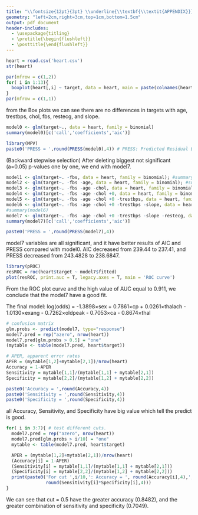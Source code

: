 ```yaml
---
title: "\\fontsize{12pt}{3pt} \\underline{\\textbf{\\textit{APPENDIX}}}"
geometry: "left=2cm,right=3cm,top=1cm,bottom=1.5cm"
output: pdf_document
header-includes:
  - \usepackage{titling}
  - \pretitle{\begin{flushleft}}
  - \posttitle{\end{flushleft}}
---
```

\pagenumbering{gobble}
```r
heart = read.csv('heart.csv')
str(heart)

par(mfrow = c(1,2))
for( i in 1:13){
  boxplot(heart[,i] ~ target, data = heart, main = paste(colnames(heart)[i], 'vs. target'),ylab = colnames(heart)[i], col = 'sky blue')
}
par(mfrow = c(1,1))
```

from the Box plots we can see there are no differences in targets with age, trestbps, chol, fbs, restecg, and slope.

```r
model0 <- glm(target~., data = heart, family = binomial)
summary(model0)[c('call','coefficients','aic')]

library(MPV)
paste0('PRESS = ',round(PRESS(model0),4)) # PRESS: Predicted Residual Error Sum of Squares
```

(Backward stepwise selection) After deleting biggest not significant (a=0.05) p-values one by one, we end with model7.

```r
model1 <- glm(target~. -fbs, data = heart, family = binomial); #summary(model1)
model2 <- glm(target~. -fbs -age, data = heart, family = binomial); #summary(model2)
model3 <- glm(target~. -fbs -age -chol, data = heart, family = binomial); #summary(model3)
model4 <- glm(target~. -fbs -age -chol +0, data = heart, family = binomial); #summary(model4)
model5 <- glm(target~. -fbs -age -chol +0 -trestbps, data = heart, family = binomial); #summary(model5)
model6 <- glm(target~. -fbs -age -chol +0 -trestbps -slope, data = heart, family = binomial); 
#summary(model6)
model7 <- glm(target~. -fbs -age -chol +0 -trestbps -slope -restecg, data = heart, family = binomial); 
summary(model7)[c('call','coefficients','aic')]

paste0('PRESS = ',round(PRESS(model7),4))
```
model7 variables are all significant, and it have better results of AIC and PRESS compared with model0. AIC decreased from 239.44 to 237.41, and PRESS decreased from 243.4828 to 238.6847.

```r
library(pROC)
resROC = roc(heart$target ~ model7$fitted)
plot(resROC, print.auc = T, legacy.axes = T, main = 'ROC curve')
```

From the ROC plot curve and the high value of AUC equal to 0.911, we conclude that the model7 have a good fit.

The final model: log(odds) = -1.3898×sex + 0.7861×cp + 0.0261×thalach - 1.0130×exang - 0.7262×oldpeak - 0.7053×ca - 0.8674×thal


```r
# confusion matrix
glm.probs <- predict(model7, type="response")
model7.pred = rep("azero", nrow(heart))
model7.pred[glm.probs > 0.5] = "one"
(mytable <- table(model7.pred, heart$target))

# APER, apparent error rates
APER = (mytable[1,2]+mytable[2,1])/nrow(heart)
Accuracy = 1-APER
Sensitivity = mytable[1,1]/(mytable[1,1] + mytable[2,1])
Specificity = mytable[2,2]/(mytable[1,2] + mytable[2,2])

paste0('Accuracy = ',round(Accuracy,4))
paste0('Sensitivity = ',round(Sensitivity,4))
paste0('Specificity = ',round(Specificity,4))
```
all Accuracy, Sensitivity, and Specificity have big value which tell the predict is good.

```r
for( i in 3:7){ # test different cuts.
  model7.pred = rep("azero", nrow(heart))
  model7.pred[glm.probs > i/10] = "one"
  mytable <- table(model7.pred, heart$target)

  APER = (mytable[1,2]+mytable[2,1])/nrow(heart)
  (Accuracy[i] = 1-APER)
  (Sensitivity[i] = mytable[1,1]/(mytable[1,1] + mytable[2,1]))
  (Specificity[i] = mytable[2,2]/(mytable[1,2] + mytable[2,2]))
  print(paste0('For cut ',i/10,': Accuracy = ', round(Accuracy[i],4),', Sensitivity * Specificity = ', 
               round(Sensitivity[i]*Specificity[i],4)))
}
```
We can see that cut = 0.5 have the greater accuracy (0.8482), and the greater combination of sensitivity and specificity (0.7049).

